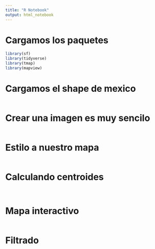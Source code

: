 ```yaml
---
title: "R Notebook"
output: html_notebook
---
```


# Cargamos los paquetes
```r
library(sf)
library(tidyverse)
library(tmap)
library(mapview)

```

# Cargamos el shape de mexico
```r

```

# Crear una imagen es muy sencilo
```r

```

# Estilo a nuestro mapa

```r

```

# Calculando centroides

```r

```

```r

```




# Mapa interactivo

```r


```


# Filtrado

```r

```

```r

``` 


